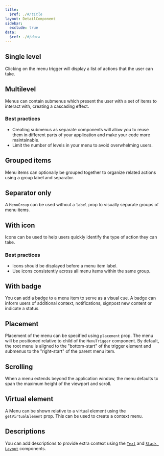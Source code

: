 ```yaml
---
title:
  $ref: ./#/title
layout: DetailComponent
sidebar:
  exclude: true
data:
  $ref: ./#/data
---
```


## Single level

Clicking on the menu trigger will display a list of actions that the user can take.

<LivePreview componentName="menu" exampleName="SingleLevel" />

## Multilevel

Menus can contain submenus which present the user with a set of items to interact with, creating a cascading effect.

### Best practices

- Creating submenus as separate components will allow you to reuse them in different parts of your application and make your code more maintainable.
- Limit the number of levels in your menu to avoid overwhelming users.

<LivePreview componentName="menu" exampleName="Multilevel" />

## Grouped items

Menu items can optionally be grouped together to organize related actions using a group label and separator.

<LivePreview componentName="menu" exampleName="GroupedItems" />

## Separator only

A `MenuGroup` can be used without a `label` prop to visually separate groups of menu items.

<LivePreview componentName="menu" exampleName="SeparatorOnly" />

## With icon

Icons can be used to help users quickly identify the type of action they can take.

### Best practices

- Icons should be displayed before a menu item label.
- Use icons consistently across all menu items within the same group.

<LivePreview componentName="menu" exampleName="WithIcon" />

## With badge

You can add a [badge](../badge) to a menu item to serve as a visual cue. A badge can inform users of additional context, notifications, signpost new content or indicate a status.

<LivePreview componentName="menu" exampleName="WithBadge" />

## Placement

Placement of the menu can be specified using `placement` prop. The menu will be positioned relative to child of the `MenuTrigger` component.
By default, the root menu is aligned to the "bottom-start" of the trigger element and submenus to the "right-start" of the parent menu item.

<LivePreview componentName="menu" exampleName="Placement" />

## Scrolling

When a menu extends beyond the application window, the menu defaults to span the maximum height of the viewport and scroll.

<LivePreview componentName="menu" exampleName="Scrolling" />

## Virtual element

A Menu can be shown relative to a virtual element using the `getVirtualElement` prop. This can be used to create a context menu.

<LivePreview componentName="menu" exampleName="VirtualElement" />

## Descriptions

You can add descriptions to provide extra context using the [`Text`](../text) and [`Stack Layout`](../layout/stack) components.

<LivePreview componentName="menu" exampleName="Descriptions" />
